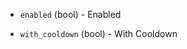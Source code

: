 <!-- Code generated from the comments of the DeregistrationProtectionOptions struct in builder/common/ami_config.go; DO NOT EDIT MANUALLY -->

- `enabled` (bool) - Enabled

- `with_cooldown` (bool) - With Cooldown

<!-- End of code generated from the comments of the DeregistrationProtectionOptions struct in builder/common/ami_config.go; -->
